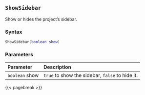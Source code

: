 ## `ShowSidebar` {#standard-showsidebar}

Show or hides the project's sidebar\index{user interface!project sidebar}.

### Syntax {-}

``` .lua
ShowSidebar(boolean show)
```

### Parameters {-}

**Parameter** | **Description**
| :-- | :-- |
`boolean` show | `true` to show the sidebar, `false` to hide it.

{{< pagebreak >}}